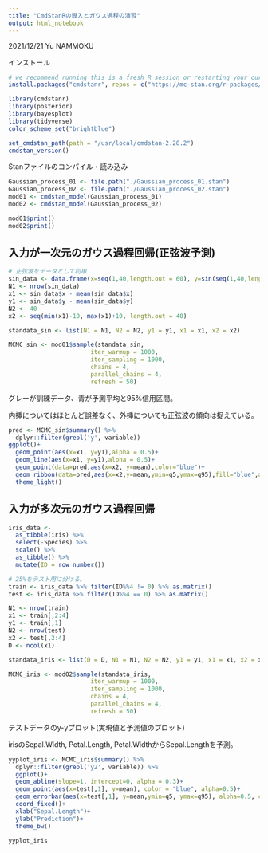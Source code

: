 ```yaml
---
title: "CmdStanRの導入とガウス過程の演習"
output: html_notebook
---
```


2021/12/21 Yu NAMMOKU

インストール

```r
# we recommend running this is a fresh R session or restarting your current session
install.packages("cmdstanr", repos = c("https://mc-stan.org/r-packages/", getOption("repos")))
```

```r
library(cmdstanr)
library(posterior)
library(bayesplot)
library(tidyverse)
color_scheme_set("brightblue")
```

```r
set_cmdstan_path(path = "/usr/local/cmdstan-2.28.2")
cmdstan_version()
```

Stanファイルのコンパイル・読み込み

```r
Gaussian_process_01 <- file.path("./Gaussian_process_01.stan")
Gaussian_process_02 <- file.path("./Gaussian_process_02.stan")
mod01 <- cmdstan_model(Gaussian_process_01)
mod02 <- cmdstan_model(Gaussian_process_02)

mod01$print()
mod02$print()
```

## 入力が一次元のガウス過程回帰(正弦波予測)

```r
# 正弦波をデータとして利用
sin_data <- data.frame(x=seq(1,40,length.out = 60), y=sin(seq(1,40,length.out = 60)))
N1 <- nrow(sin_data)
x1 <- sin_data$x - mean(sin_data$x)
y1 <- sin_data$y - mean(sin_data$y)
N2 <- 40
x2 <- seq(min(x1)-10, max(x1)+10, length.out = 40)

standata_sin <- list(N1 = N1, N2 = N2, y1 = y1, x1 = x1, x2 = x2)
```

```r
MCMC_sin <- mod01$sample(standata_sin,
                       iter_warmup = 1000,
                       iter_sampling = 1000,
                       chains = 4,
                       parallel_chains = 4,
                       refresh = 50)
```

グレーが訓練データ、青が予測平均と95%信用区間。

内挿についてはほとんど誤差なく、外挿についても正弦波の傾向は捉えている。

```r
pred <- MCMC_sin$summary() %>%
  dplyr::filter(grepl('y', variable))
ggplot()+
  geom_point(aes(x=x1, y=y1),alpha = 0.5)+
  geom_line(aes(x=x1, y=y1),alpha = 0.5)+
  geom_point(data=pred,aes(x=x2, y=mean),color="blue")+
  geom_ribbon(data=pred,aes(x=x2,y=mean,ymin=q5,ymax=q95),fill="blue",alpha=0.5)+
  theme_light()
```

## 入力が多次元のガウス過程回帰

```r
iris_data <- 
  as_tibble(iris) %>%
  select(-Species) %>%
  scale() %>%
  as_tibble() %>%
  mutate(ID = row_number())

# 25%をテスト用に分ける。
train <- iris_data %>% filter(ID%%4 != 0) %>% as.matrix()
test <- iris_data %>% filter(ID%%4 == 0) %>% as.matrix()

N1 <- nrow(train)
x1 <- train[,2:4]
y1 <- train[,1]
N2 <- nrow(test)
x2 <- test[,2:4]
D <- ncol(x1)

standata_iris <- list(D = D, N1 = N1, N2 = N2, y1 = y1, x1 = x1, x2 = x2)
```

```r
MCMC_iris <- mod02$sample(standata_iris,
                       iter_warmup = 1000,
                       iter_sampling = 1000,
                       chains = 4,
                       parallel_chains = 4,
                       refresh = 50)
```

テストデータのy-yプロット(実現値と予測値のプロット)

irisのSepal.Width, Petal.Length, Petal.WidthからSepal.Lengthを予測。

```r
yyplot_iris <- MCMC_iris$summary() %>%
  dplyr::filter(grepl('y2', variable)) %>%
  ggplot()+
  geom_abline(slope=1, intercept=0, alpha = 0.3)+
  geom_point(aes(x=test[,1], y=mean), color = "blue", alpha=0.5)+
  geom_errorbar(aes(x=test[,1], y=mean,ymin=q5, ymax=q95), alpha=0.5, color = "blue")+
  coord_fixed()+
  xlab("Sepal.Length")+
  ylab("Prediction")+
  theme_bw()

yyplot_iris
```

